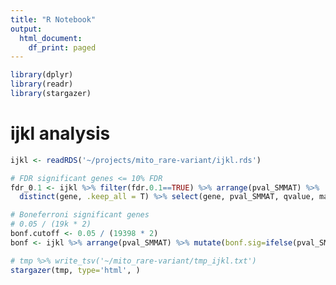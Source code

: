 ```yaml
---
title: "R Notebook"
output:
  html_document:
    df_print: paged
---
```

```r
library(dplyr)
library(readr)
library(stargazer)
```

# ijkl analysis
```r
ijkl <- readRDS('~/projects/mito_rare-variant/ijkl.rds')

# FDR significant genes <= 10% FDR
fdr_0.1 <- ijkl %>% filter(fdr.0.1==TRUE) %>% arrange(pval_SMMAT) %>% 
  distinct(gene, .keep_all = T) %>% select(gene, pval_SMMAT, qvalue, maf, varset)

# Boneferroni significant genes
# 0.05 / (19k * 2)
bonf.cutoff <- 0.05 / (19398 * 2)
bonf <- ijkl %>% arrange(pval_SMMAT) %>% mutate(bonf.sig=ifelse(pval_SMMAT <= bonf.cutoff,TRUE,FALSE)) %>% filter(bonf.sig==TRUE) %>% distinct(gene, .keep_all = T) %>% select(gene, pval_SMMAT, qvalue, maf, varset)

# tmp %>% write_tsv('~/mito_rare-variant/tmp_ijkl.txt')
stargazer(tmp, type='html', )
```